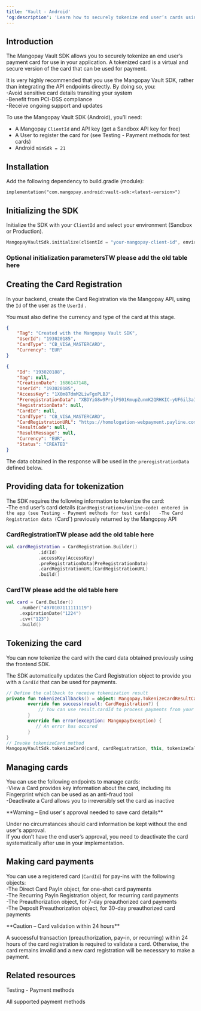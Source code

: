 ```yaml
---  
title: 'Vault - Android'  
'og:description': 'Learn how to securely tokenize end user’s cards using the Mangopay Vault SDK for Android.'  
---  
```


## Introduction  

The Mangopay Vault SDK allows you to securely tokenize an end user’s payment card for use in your application. A tokenized card is a virtual and secure version of the card that can be used for payment.  

It is very highly recommended that you use the Mangopay Vault SDK, rather than integrating the API endpoints directly. By doing so, you:  
-Avoid sensitive card details transiting your system  
-Benefit from PCI-DSS compliance  
-Receive ongoing support and updates  

<Card title="TW should set this">  

To use the Mangopay Vault SDK (Android), you’ll need:  
- A Mangopay `ClientId` and API key (get a Sandbox API key for free)  
- A User to register the card for (see Testing - Payment methods for test cards)  
- Android `minSdk = 21`
</Card>  

## Installation  

Add the following dependency to build.gradle (module):   
```shell Installation
implementation("com.mangopay.android:vault-sdk:<latest-version>")
```  

## Initializing the SDK  

Initialize the SDK with your `ClientId` and select your environment (Sandbox or Production).  
```kotlin Initialization
MangopayVaultSdk.initialize(clientId = "your-mangopay-client-id", environment = MangopayEnvironment.SANDBOX)
```  

### Optional initialization parametersTW please add the old table here  

## Creating the Card Registration  

In your backend, create the Card Registration via the Mangopay API, using the `Id` of the user as the `UserId` .  

You must also define the currency and type of the card at this stage.  
```json 
{
    "Tag": "Created with the Mangopay Vault SDK",
    "UserId": "193020185",
    "CardType": "CB_VISA_MASTERCARD",
    "Currency": "EUR"
}
```  
```json API response
{
    "Id": "193020188",
    "Tag": null,
    "CreationDate": 1686147148,
    "UserId": "193020185",
    "AccessKey": "1X0m87dmM2LiwFgxPLBJ",
    "PreregistrationData": "XBDYiG8w9PrylPS01KmupZunmK2QRHKIC-yUF6il3aIpAnKba1TGkR9VJe5lHjHt2ddFLVXdicolcUIkv_kKEA",
    "RegistrationData": null,
    "CardId": null,
    "CardType": "CB_VISA_MASTERCARD",
    "CardRegistrationURL": "https://homologation-webpayment.payline.com/webpayment/getToken",
    "ResultCode": null,
    "ResultMessage": null,
    "Currency": "EUR",
    "Status": "CREATED"
}
```  

The data obtained in the response will be used in the `preregistrationData` defined below.  

## Providing data for tokenization  

The SDK requires the following information to tokenize the card:  
-The end user’s card details (`CardRegistration</inline-code) entered in the app (see Testing - Payment methods for test cards)  
-The Card Registration data (`Card`) previously returned by the Mangopay API  

### CardRegistrationTW please add the old table here  
```kotlin CardRegistration
val cardRegistration = CardRegistration.Builder()
            .id(Id)
            .accessKey(AccessKey)
            .preRegistrationData(PreRegistrationData)
            .cardRegistrationURL(CardRegistrationURL)
            .build()
```  

### CardTW please add the old table here  
```kotlin Card
val card = Card.Builder()
     .number("4970107111111119")
     .expirationDate("1224")
     .cvv("123")
     .build()
```  

## Tokenizing the card  

You can now tokenize the card with the card data obtained previously using the frontend SDK.  

The SDK automatically updates the Card Registration object to provide you with a `CardId` that can be used for payments.   
```kotlin TokenizeCard
// Define the callback to receive tokenization result
private fun tokenizeCallbacks() = object: Mangopay.TokenizeCardResultCallback{
        override fun success(result: CardRegistration?) {
            // You can use result.cardId to process payments from your backend
        }
        override fun error(exception: MangopayException) {
           // An error has occured
        }
}
// Invoke tokenizeCard method
MangopayVaultSdk.tokenizeCard(card, cardRegistration, this, tokenizeCallbacks())
```  

## Managing cards  

You can use the following endpoints to manage cards:  
-View a Card provides key information about the card, including its Fingerprint which can be used as an anti-fraud tool  
-Deactivate a Card allows you to irreversibly set the card as inactive  

<Warning>  
**Warning – End user's approval needed to save card details** 
  
Under no circumstances should card information be kept without the end user's approval.   
If you don’t have the end user’s approval, you need to deactivate the card systematically after use in your implementation.  
</Warning>  

## Making card payments  

You can use a registered card (`CardId`) for pay-ins with the following objects:   
-The Direct Card PayIn object, for one-shot card payments  
-The Recurring PayIn Registration object, for recurring card payments  
-The Preauthorization object, for 7-day preauthorized card payments  
-The Deposit Preauthorization object, for 30-day preauthorized card payments  

<Warning>  
**Caution – Card validation within 24 hours** 
  
A successful transaction (preauthorization, pay-in, or recurring) within 24 hours of the card registration is required to validate a card. Otherwise, the card remains invalid and a new card registration will be necessary to make a payment.  
</Warning>  

## Related resources  

<Card title="Article">Testing - Payment methods</Card>  

<Card title="Article">All supported payment methods</Card>